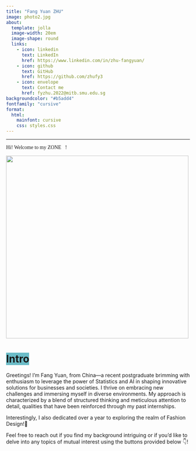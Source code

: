 ```yaml
---
title: "Fang Yuan ZHU"
image: photo2.jpg
about: 
  template: jolla
  image-width: 20em
  image-shape: round
  links: 
    - icon: linkedin
      text: LinkedIn
      href: https://www.linkedin.com/in/zhu-fangyuan/
    - icon: github
      text: GitHub
      href: https://github.com/zhufy3
    - icon: envelope
      text: Contact me
      href: fyzhu.2022@mitb.smu.edu.sg
backgroundcolor: "#b5add4"
fontfamily: "cursive"
format: 
  html: 
    mainfont: cursive 
    css: styles.css
---
```


------------------------------------------------------------------------

[Hi! Welcome to my ZONE💜!]{style="font-family:cursive"}

![](bk4.gif){fig-align="center" width="500"}

# [Intro]{style="background-color:#6bbcc7"}

::: {.callout-note text-align="left" background-color="white" appearance="simple" icon="false"}
Greetings! I'm Fang Yuan, from China---a recent postgraduate brimming with enthusiasm to leverage the power of Statistics and AI in shaping innovative solutions for businesses and societies. I thrive on embracing new challenges and immersing myself in diverse environments. My approach is characterized by a blend of structured thinking and meticulous attention to detail, qualities that have been reinforced through my past internships.

Interestingly, I also dedicated over a year to exploring the realm of Fashion Design!👀

Feel free to reach out if you find my background intriguing or if you'd like to delve into any topics of mutual interest using the buttons provided below 👇!
:::
